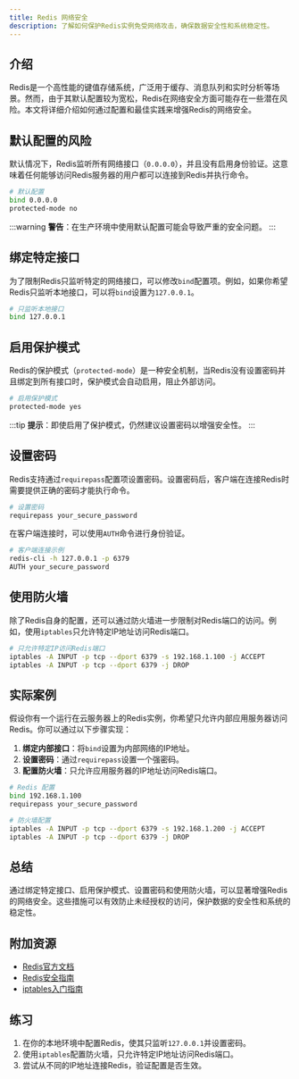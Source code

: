 ```yaml
---
title: Redis 网络安全
description: 了解如何保护Redis实例免受网络攻击，确保数据安全性和系统稳定性。
---
```


## 介绍

Redis是一个高性能的键值存储系统，广泛用于缓存、消息队列和实时分析等场景。然而，由于其默认配置较为宽松，Redis在网络安全方面可能存在一些潜在风险。本文将详细介绍如何通过配置和最佳实践来增强Redis的网络安全。

## 默认配置的风险

默认情况下，Redis监听所有网络接口（`0.0.0.0`），并且没有启用身份验证。这意味着任何能够访问Redis服务器的用户都可以连接到Redis并执行命令。

```bash
# 默认配置
bind 0.0.0.0
protected-mode no
```

:::warning
**警告**：在生产环境中使用默认配置可能会导致严重的安全问题。
:::

## 绑定特定接口

为了限制Redis只监听特定的网络接口，可以修改`bind`配置项。例如，如果你希望Redis只监听本地接口，可以将`bind`设置为`127.0.0.1`。

```bash
# 只监听本地接口
bind 127.0.0.1
```

## 启用保护模式

Redis的保护模式（`protected-mode`）是一种安全机制，当Redis没有设置密码并且绑定到所有接口时，保护模式会自动启用，阻止外部访问。

```bash
# 启用保护模式
protected-mode yes
```

:::tip
**提示**：即使启用了保护模式，仍然建议设置密码以增强安全性。
:::

## 设置密码

Redis支持通过`requirepass`配置项设置密码。设置密码后，客户端在连接Redis时需要提供正确的密码才能执行命令。

```bash
# 设置密码
requirepass your_secure_password
```

在客户端连接时，可以使用`AUTH`命令进行身份验证。

```bash
# 客户端连接示例
redis-cli -h 127.0.0.1 -p 6379
AUTH your_secure_password
```

## 使用防火墙

除了Redis自身的配置，还可以通过防火墙进一步限制对Redis端口的访问。例如，使用`iptables`只允许特定IP地址访问Redis端口。

```bash
# 只允许特定IP访问Redis端口
iptables -A INPUT -p tcp --dport 6379 -s 192.168.1.100 -j ACCEPT
iptables -A INPUT -p tcp --dport 6379 -j DROP
```

## 实际案例

假设你有一个运行在云服务器上的Redis实例，你希望只允许内部应用服务器访问Redis。你可以通过以下步骤实现：

1. **绑定内部接口**：将`bind`设置为内部网络的IP地址。
2. **设置密码**：通过`requirepass`设置一个强密码。
3. **配置防火墙**：只允许应用服务器的IP地址访问Redis端口。

```bash
# Redis 配置
bind 192.168.1.100
requirepass your_secure_password

# 防火墙配置
iptables -A INPUT -p tcp --dport 6379 -s 192.168.1.200 -j ACCEPT
iptables -A INPUT -p tcp --dport 6379 -j DROP
```

## 总结

通过绑定特定接口、启用保护模式、设置密码和使用防火墙，可以显著增强Redis的网络安全。这些措施可以有效防止未经授权的访问，保护数据的安全性和系统的稳定性。

## 附加资源

- [Redis官方文档](https://redis.io/documentation)
- [Redis安全指南](https://redis.io/topics/security)
- [iptables入门指南](https://www.digitalocean.com/community/tutorials/how-to-set-up-a-firewall-using-iptables-on-ubuntu-14-04)

## 练习

1. 在你的本地环境中配置Redis，使其只监听`127.0.0.1`并设置密码。
2. 使用`iptables`配置防火墙，只允许特定IP地址访问Redis端口。
3. 尝试从不同的IP地址连接Redis，验证配置是否生效。